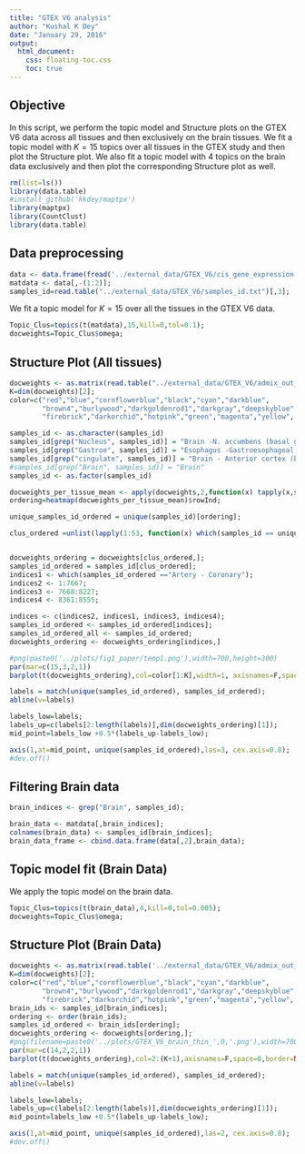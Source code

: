 ```yaml
---
title: "GTEX V6 analysis"
author: "Kushal K Dey"
date: "January 29, 2016"
output: 
  html_document:
    css: floating-toc.css
    toc: true
---
```


## Objective

In this script, we perform the topic model and Structure plots on the GTEX V6 data across all tissues and then exclusively on the brain tissues. We fit a topic model with $K=15$ topics over all tissues in the GTEX study and then plot the Structure plot. We also fit a topic model with $4$ topics on the brain data exclusively and then plot the corresponding Structure plot as well. 

```r
rm(list=ls())
library(data.table)
#install_github('kkdey/maptpx') 
library(maptpx)
library(CountClust)
library(data.table)

```

## Data preprocessing 

```r
data <- data.frame(fread('../external_data/GTEX_V6/cis_gene_expression.txt'));
matdata <- data[,-(1:2)];
samples_id=read.table("../external_data/GTEX_V6/samples_id.txt")[,3];
```

We fit a topic model for $K=15$ over all the tissues in the GTEX V6 data.

```r
Topic_Clus=topics(t(matdata),15,kill=0,tol=0.1);
docweights=Topic_Clus$omega;
```

## Structure Plot (All tissues)

```r
docweights <- as.matrix(read.table("../external_data/GTEX_V6/admix_out_GTEX_V6/omega_cis_genes_0_1_2.txt"));
K=dim(docweights)[2];
color=c("red","blue","cornflowerblue","black","cyan","darkblue",
        "brown4","burlywood","darkgoldenrod1","darkgray","deepskyblue","darkkhaki",
        "firebrick","darkorchid","hotpink","green","magenta","yellow", "azure1","azure4");

samples_id <- as.character(samples_id)
samples_id[grep("Nucleus", samples_id)] = "Brain -N. accumbens (basal ganglia)"
samples_id[grep("Gastroe", samples_id)] = "Esophagus -Gastroesophageal Jn."
samples_id[grep("cingulate", samples_id)] = "Brain - Anterior cortex (BA24)."
#samples_id[grep("Brain", samples_id)] = "Brain"
samples_id <- as.factor(samples_id)

docweights_per_tissue_mean <- apply(docweights,2,function(x) tapply(x,samples_id,mean));
ordering=heatmap(docweights_per_tissue_mean)$rowInd;

unique_samples_id_ordered = unique(samples_id)[ordering];

clus_ordered =unlist(lapply(1:53, function(x) which(samples_id == unique_samples_id_ordered[x])));


docweights_ordering = docweights[clus_ordered,];
samples_id_ordered = samples_id[clus_ordered];
indices1 <- which(samples_id_ordered =="Artery - Coronary");
indices2 <- 1:7667;
indices3 <- 7668:8227;
indices4 <- 8361:8555;

indices <- c(indices2, indices1, indices3, indices4);
samples_id_ordered <- samples_id_ordered[indices];
samples_id_ordered_all <- samples_id_ordered;
docweights_ordering <- docweights_ordering[indices,]

#png(paste0('../plots/fig1_paper/temp1.png'),width=700,height=300)
par(mar=c(15,3,2,1))
barplot(t(docweights_ordering),col=color[1:K],width=1, axisnames=F,space=0,border=NA,main=paste("Unthinned data: K=",K),las=1,ylim=c(0,1),cex.axis=0.9,cex.main=1)

labels = match(unique(samples_id_ordered), samples_id_ordered);
abline(v=labels)

labels_low=labels;
labels_up=c(labels[2:length(labels)],dim(docweights_ordering)[1]);
mid_point=labels_low +0.5*(labels_up-labels_low);

axis(1,at=mid_point, unique(samples_id_ordered),las=3, cex.axis=0.8);
#dev.off()

```

## Filtering Brain data 

```r
brain_indices <- grep("Brain", samples_id);

brain_data <- matdata[,brain_indices];
colnames(brain_data) <- samples_id[brain_indices];
brain_data_frame <- cbind.data.frame(data[,2],brain_data);
```

## Topic model fit (Brain Data)

We apply the topic model on the brain data.

```r
Topic_Clus=topics(t(brain_data),4,kill=0,tol=0.005);
docweights=Topic_Clus$omega;
```

## Structure Plot (Brain Data)

```r

docweights <- as.matrix(read.table('../external_data/GTEX_V6/admix_out_GTEX_V6/omega_cis_genes_brain.txt'));
K=dim(docweights)[2];
color=c("red","blue","cornflowerblue","black","cyan","darkblue",
        "brown4","burlywood","darkgoldenrod1","darkgray","deepskyblue","darkkhaki",
        "firebrick","darkorchid","hotpink","green","magenta","yellow", "azure1","azure4");
brain_ids <- samples_id[brain_indices];
ordering <- order(brain_ids);
samples_id_ordered <- brain_ids[ordering];
docweights_ordering <- docweights[ordering,];
#png(filename=paste0('../plots/GTEX_V6_brain_thin_',0,'.png'),width=700,height=300)
par(mar=c(14,2,2,1))
barplot(t(docweights_ordering),col=2:(K+1),axisnames=F,space=0,border=NA,main=paste("No. of clusters=",K),las=1,ylim=c(0,1),cex.axis=1,cex.main=1)

labels = match(unique(samples_id_ordered), samples_id_ordered);
abline(v=labels)

labels_low=labels;
labels_up=c(labels[2:length(labels)],dim(docweights_ordering)[1]);
mid_point=labels_low +0.5*(labels_up-labels_low);

axis(1,at=mid_point, unique(samples_id_ordered),las=2, cex.axis=0.8);
#dev.off()
```
